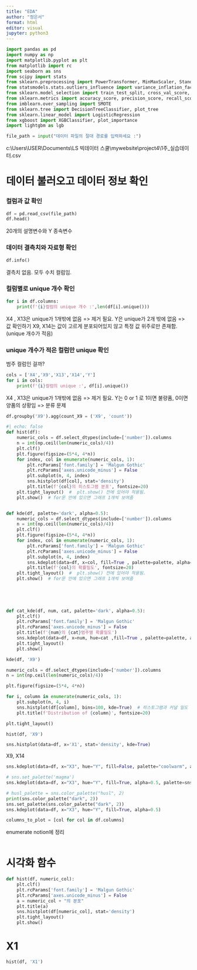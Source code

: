 ```yaml
---
title: "EDA"
author: "정은서"
format: html
editor: visual
jupyter: python3
---
```


```python
import pandas as pd
import numpy as np
import matplotlib.pyplot as plt
from matplotlib import rc 
import seaborn as sns
from scipy import stats
from sklearn.preprocessing import PowerTransformer, MinMaxScaler, StandardScaler, PolynomialFeatures
from statsmodels.stats.outliers_influence import variance_inflation_factor
from sklearn.model_selection import train_test_split, cross_val_score, GridSearchCV
from sklearn.metrics import accuracy_score, precision_score, recall_score, f1_score, roc_auc_score, classification_report, confusion_matrix, make_scorer
from imblearn.over_sampling import SMOTE
from sklearn.tree import DecisionTreeClassifier, plot_tree
from sklearn.linear_model import LogisticRegression
from xgboost import XGBClassifier, plot_importance
import lightgbm as lgb

file_path = input("데이터 파일의 절대 경로를 입력하세요 :")
```

c:\\Users\\USER\\Documents\\LS 빅데이터 스쿨\\mywebsite\\project4\\1주_실습데이터.csv


# 데이터 불러오고 데이터 정보 확인
### 컬럼과 값 확인
```python
df = pd.read_csv(file_path)
df.head()
```

20개의 설명변수와 Y 종속변수

### 데이터 결측치와 자료형 확인 
```python
df.info()
```

결측치 없음. 모두 수치 컬럼임.

### 컬럼별로 unique 개수 확인
```python
for i in df.columns:
	print(f'{i}컬럼의 unique 개수 :',len(df[i].unique()))
```

X4 , X13은 unique가 1개밖에 없음 => 제거 필요.
Y은 unique가 2개 밖에 없음 => 값 확인하기
X9, X14는 값이 고르게 분포되어있지 않고 특정 값 위주로만 존재함. (unique 개수가 적음)

### unique 개수가 적은 컬럼만 unique 확인
범주 컬럼인 걸까?
```python
cols = ['X4','X9','X13','X14','Y']
for i in cols:
	print(f'{i}컬럼의 unique :', df[i].unique())
```

X4 , X13은 unique가 1개밖에 없음 => 제거 필요.
Y는 0 or 1 로 1이면 불량품, 0이면 양품의 상황임 => 분류 문제


```python
df.groupby('X9').agg(count_X9 = ('X9', 'count'))
```

```python
#| echo: false
def hist(df):
	numeric_cols = df.select_dtypes(include=['number']).columns
	n = int(np.ceil(len(numeric_cols)/4))
	plt.clf()
	plt.figure(figsize=(5*4, 4*n))
	for index, col in enumerate(numeric_cols, 1):
		plt.rcParams['font.family'] = 'Malgun Gothic'
		plt.rcParams['axes.unicode_minus'] = False
		plt.subplot(n, 4, index)
		sns.histplot(df[col], stat='density')
		plt.title(f'{col}의 히스토그램 분포', fontsize=20)
	plt.tight_layout()  #  plt.show() 전에 있어야 적용됨.
	plt.show()  # for문 안에 있으면 그래프 1개씩 보여줌


def kde(df, palette='dark', alpha=0.5):
	numeric_cols = df.select_dtypes(include=['number']).columns
	n = int(np.ceil(len(numeric_cols)/4))
	plt.clf()
	plt.figure(figsize=(5*4, 4*n))
	for index, col in enumerate(numeric_cols, 1):
		plt.rcParams['font.family'] = 'Malgun Gothic'
		plt.rcParams['axes.unicode_minus'] = False
		plt.subplot(n, 4, index)
		sns.kdeplot(data=df, x=col, fill=True , palette=palette, alpha=alpha)
		plt.title(f'{col}의 확률밀도', fontsize=20)
	plt.tight_layout()  #  plt.show() 전에 있어야 적용됨.
	plt.show()  # for문 안에 있으면 그래프 1개씩 보여줌
	
	

	

def cat_kde(df, num, cat, palette='dark', alpha=0.5):
	plt.clf()
	plt.rcParams['font.family'] = 'Malgun Gothic'
	plt.rcParams['axes.unicode_minus'] = False
	plt.title(f'{num}의 {cat}범주별 확률밀도')
	sns.kdeplot(data=df, x=num, hue=cat ,fill=True , palette=palette, alpha=alpha)
	plt.tight_layout()
	plt.show()
```


```python
kde(df, 'X9')
```


```python
numeric_cols = df.select_dtypes(include=['number']).columns
n = int(np.ceil(len(numeric_cols)/4))

plt.figure(figsize=(5*4, 4*n))

for i, column in enumerate(numeric_cols, 1):
    plt.subplot(n, 4, i) 
    sns.histplot(df[column], bins=100, kde=True)  # 히스토그램과 커널 밀도 추정
    plt.title(f'Distribution of {column}', fontsize=20)

plt.tight_layout()
```





```python
hist(df, 'X9')
```

```python
sns.histplot(data=df, x='X1', stat='density', kde=True)
```

X9, X14

```python
sns.kdeplot(data=df, x="X3", hue="Y", fill=False, palette="coolwarm", alpha=0.5)
```

```python
# sns.set_palette('magma')
sns.kdeplot(data=df, x="X3", hue="Y", fill=True, alpha=0.5, palette=sns.color_palette("dark", 2))
```


```python
# husl_palette = sns.color_palette("husl", 2)
print(sns.color_palette("dark", 2))
sns.set_palette(sns.color_palette("dark", 2))
sns.kdeplot(data=df, x="X3", hue="Y", fill=True, alpha=0.5)
```

```python
columns_to_plot = [col for col in df.columns]
```
enumerate notion에 정리

```python

```





# 시각화 함수

```python
def hist(df, numeric_col):
	plt.clf()
	plt.rcParams['font.family'] = 'Malgun Gothic'
	plt.rcParams['axes.unicode_minus'] = False
	a = numeric_col + "의 분포"
	plt.title(a)
	sns.histplot(df[numeric_col], stat='density')
	plt.tight_layout()
	plt.show()
```

	
 
# X1

```python
hist(df, 'X1')
```

